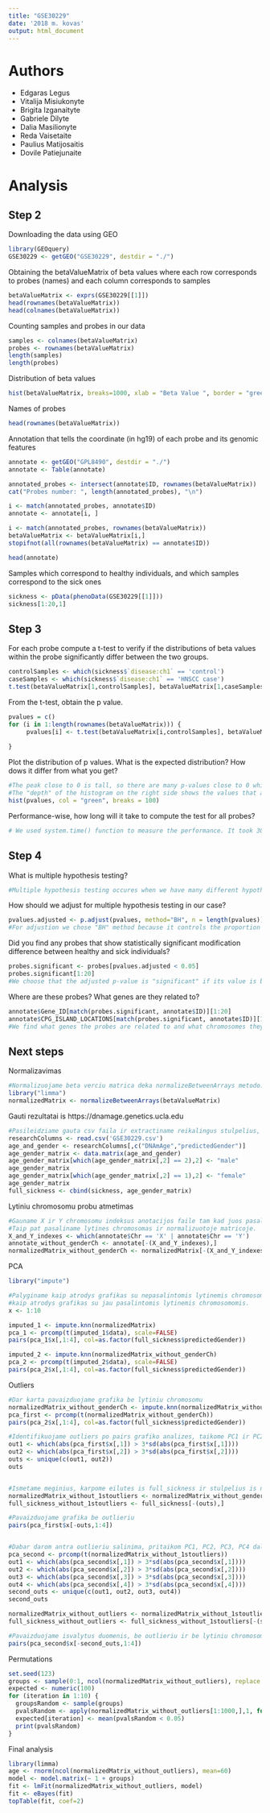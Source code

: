 ---
title: "GSE30229"
date: '2018 m. kovas'
output: html_document
---
# Authors
- Edgaras Legus
- Vitalija Misiukonyte
- Brigita Izganaityte
- Gabriele Dilyte
- Dalia Masilionyte
- Reda Vaisetaite
- Paulius Matijosaitis
- Dovile Patiejunaite

# Analysis
## Step 2
Downloading the data using GEO 
```{r, include=TRUE, echo=TRUE}
library(GEOquery)
GSE30229 <- getGEO("GSE30229", destdir = "./")
```

Obtaining the betaValueMatrix of beta values where each row corresponds to probes (names) and each column corresponds to samples

```{r, include=TRUE, echo=TRUE}
betaValueMatrix <- exprs(GSE30229[[1]])
head(rownames(betaValueMatrix))
head(colnames(betaValueMatrix))
```

Counting samples and probes in our data
```{r, include=TRUE, echo=TRUE}
samples <- colnames(betaValueMatrix)
probes <- rownames(betaValueMatrix)
length(samples)
length(probes)
```

Distribution of beta values
```{r, include=TRUE, echo=TRUE}
hist(betaValueMatrix, breaks=1000, xlab = "Beta Value ", border = "green", main = "Beta value distribution")
```

Names of probes
```{r, include=TRUE, echo=TRUE}
head(rownames(betaValueMatrix))
```

Annotation that tells the coordinate (in hg19) of each probe and its genomic features
```{r, include=TRUE, echo=TRUE}
annotate <- getGEO("GPL8490", destdir = "./")
annotate <- Table(annotate)

annotated_probes <- intersect(annotate$ID, rownames(betaValueMatrix))
cat("Probes number: ", length(annotated_probes), "\n")

i <- match(annotated_probes, annotate$ID)
annotate <- annotate[i, ]

i <- match(annotated_probes, rownames(betaValueMatrix))
betaValueMatrix <- betaValueMatrix[i,]
stopifnot(all(rownames(betaValueMatrix) == annotate$ID))

head(annotate)
```

Samples which correspond to healthy individuals, and which samples correspond to the sick ones
```{r, include=TRUE, echo=TRUE}
sickness <- pData(phenoData(GSE30229[[1]]))
sickness[1:20,1]
```

## Step 3

For each probe compute a t-test to verify if the distributions of beta values within the probe significantly differ between the two groups.

```{r, include=TRUE, echo=TRUE}
controlSamples <- which(sickness$`disease:ch1` == 'control')
caseSamples <- which(sickness$`disease:ch1` == 'HNSCC case')
t.test(betaValueMatrix[1,controlSamples], betaValueMatrix[1,caseSamples])
```

From the t-test, obtain the p value.
```{r, include=TRUE, echo=TRUE}
pvalues = c()
for (i in 1:length(rownames(betaValueMatrix))) {
     pvalues[i] <- t.test(betaValueMatrix[i,controlSamples], betaValueMatrix[i,caseSamples])$p.value
     
}
```
Plot the distribution of p values. What is the expected distribution? How dows it differ from what you get?

```{r, include=TRUE, echo=TRUE}
#The peak close to 0 is tall, so there are many p-values close to 0 which means that there is a lot of significant values.
#The "depth" of the histogram on the right side shows the values that are null.
hist(pvalues, col = "green", breaks = 100)
```

Performance-wise, how long will it take to compute the test for all probes?
```{r, include=TRUE, echo=TRUE}
# We used system.time() function to measure the performance. It took 30.100 seconds to perform all the t-tests
```

## Step 4

What is multiple hypothesis testing?
```{r, include=TRUE, echo=TRUE}
#Multiple hypothesis testing occures when we have many different hypotheses and we want to test whether all null hypotheses are true using a single test. Testing them simultaneously increases the chance of getting more "significant" results. #Adjustion for multiple hypothesis testing reduces the chances by increasing the needed "significance".
```

How should we adjust for multiple hypothesis testing in our case?
```{r, include=TRUE, echo=TRUE}
pvalues.adjusted <- p.adjust(pvalues, method="BH", n = length(pvalues))
#For adjustion we chose "BH" method because it controls the proportion of false discovery which is expected among the rejected hypotheses.
```

Did you find any probes that show statistically significant modification difference between healthy and sick individuals?
```{r, include=TRUE, echo=TRUE}
probes.significant <- probes[pvalues.adjusted < 0.05]
probes.significant[1:20]
#We choose that the adjusted p-value is "significant" if its value is below 0.05.
```

Where are these probes? What genes are they related to?
```{r, include=TRUE, echo=TRUE}
annotate$Gene_ID[match(probes.significant, annotate$ID)][1:20]
annotate$CPG_ISLAND_LOCATIONS[match(probes.significant, annotate$ID)][1:20]
#We find what genes the probes are related to and what chromosomes they are located at.
```

## Next steps

Normalizavimas
```{r, include=TRUE, echo=TRUE}
#Normalizuojame beta verciu matrica deka normalizeBetweenArrays metodo.
library("limma")
normalizedMatrix <- normalizeBetweenArrays(betaValueMatrix)
```

Gauti rezultatai is https://dnamage.genetics.ucla.edu
```{r, include=TRUE, echo=TRUE}
#Pasileidziame gauta csv faila ir extractiname reikalingus stulpelius, kuriuos pridedame prie sickness
researchColumns <- read.csv('GSE30229.csv')
age_and_gender <- researchColumns[,c("DNAmAge","predictedGender")]
age_gender_matrix <- data.matrix(age_and_gender)
age_gender_matrix[which(age_gender_matrix[,2] == 2),2] <- "male"
age_gender_matrix
age_gender_matrix[which(age_gender_matrix[,2] == 1),2] <- "female"
age_gender_matrix
full_sickness <- cbind(sickness, age_gender_matrix)
```

Lytiniu chromosomu probu atmetimas
```{r, include=TRUE, echo=TRUE}
#Gauname X ir Y chromosomu indeksus anotacijos faile tam kad juos pasalinti. 
#Taip pat pasaliname lytines chromosomas ir normalizuotoje matricoje.
X_and_Y_indexes <- which(annotate$Chr == 'X' | annotate$Chr == 'Y')
annotate_without_genderCh <- annotate[-(X_and_Y_indexes),]
normalizedMatrix_without_genderCh <- normalizedMatrix[-(X_and_Y_indexes),]
```

PCA
```{r, include=TRUE, echo=TRUE}
library("impute")

#Palyginame kaip atrodys grafikas su nepasalintomis lytinemis chromosomomis ir 
#kaip atrodys grafikas su jau pasalintomis lytinemis chromosomomis. 
x <- 1:10

imputed_1 <- impute.knn(normalizedMatrix)
pca_1 <- prcomp(t(imputed_1$data), scale=FALSE)
pairs(pca_1$x[,1:4], col=as.factor(full_sickness$predictedGender))

imputed_2 <- impute.knn(normalizedMatrix_without_genderCh)
pca_2 <- prcomp(t(imputed_2$data), scale=FALSE)
pairs(pca_2$x[,1:4], col=as.factor(full_sickness$predictedGender))
```
Outliers
```{r, include=TRUE, echo=TRUE}
#Dar karta pavaizduojame grafika be lytiniu chromosomu
normalizedMatrix_without_genderCh <- impute.knn(normalizedMatrix_without_genderCh)$data
pca_first <- prcomp(t(normalizedMatrix_without_genderCh))
pairs(pca_2$x[,1:4], col=as.factor(full_sickness$predictedGender))

#Identifikuojame outliers po pairs grafiko analizes, taikome PC1 ir PC2 dalims, vyksta pimrasis outlieriu salinimas
out1 <- which(abs(pca_first$x[,1]) > 3*sd(abs(pca_first$x[,1])))
out2 <- which(abs(pca_first$x[,2]) > 3*sd(abs(pca_first$x[,2])))
outs <- unique(c(out1, out2))
outs


#Ismetame meginius, karpome eilutes is full_sickness ir stulpelius is normalizedMatrix_without_genderCh
normalizedMatrix_without_1stoutliers <- normalizedMatrix_without_genderCh[,-c(outs)]
full_sickness_without_1stoutliers <- full_sickness[-(outs),]

#Pavaizduojame grafika be outlieriu
pairs(pca_first$x[-outs,1:4])


#Dabar darom antra outlieriu salinima, pritaikom PC1, PC2, PC3, PC4 dalims.
pca_second <- prcomp(t(normalizedMatrix_without_1stoutliers))
out1 <- which(abs(pca_second$x[,1]) > 3*sd(abs(pca_second$x[,1])))
out2 <- which(abs(pca_second$x[,2]) > 3*sd(abs(pca_second$x[,2])))
out3 <- which(abs(pca_second$x[,3]) > 3*sd(abs(pca_second$x[,3])))
out4 <- which(abs(pca_second$x[,4]) > 3*sd(abs(pca_second$x[,4])))
second_outs <- unique(c(out1, out2, out3, out4))
second_outs

normalizedMatrix_without_outliers <- normalizedMatrix_without_1stoutliers[,-c(second_outs)]
full_sickness_without_outliers <- full_sickness_without_1stoutliers[-(second_outs),]

#Pavaizduojame isvalytus duomenis, be outlieriu ir be lytiniu chromosomu
pairs(pca_second$x[-second_outs,1:4])
```

Permutations
```{r, include=TRUE, echo=TRUE}
set.seed(123)
groups <- sample(0:1, ncol(normalizedMatrix_without_outliers), replace = TRUE)
expected <- numeric(100)
for (iteration in 1:10) {
  groupsRandom <- sample(groups)
  pvalsRandom <- apply(normalizedMatrix_without_outliers[1:1000,],1, function(normalized_matrix_without_outliers) {lmFit(normalized_matrix_without_outliers, groupsRandom)$P.Value})
  expected[iteration] <- mean(pvalsRandom < 0.05)
  print(pvalsRandom)
}
```
Final analysis
```{r, include=TRUE, echo=TRUE}
library(limma)
age <- rnorm(ncol(normalizedMatrix_without_outliers), mean=60)
model <- model.matrix(~ 1 + groups)
fit <- lmFit(normalizedMatrix_without_outliers, model)
fit <- eBayes(fit)
topTable(fit, coef=2)
```